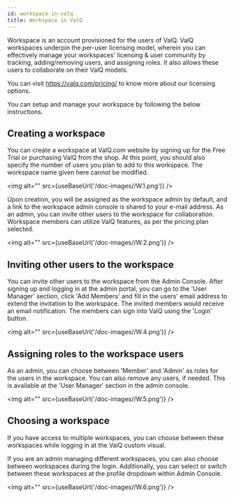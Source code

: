 ```yaml
---
id: workspace-in-valq
title: Workspace in ValQ
---
```


Workspace is an account provisioned for the users of ValQ.
ValQ workspaces underpin the per-user licensing model, wherein you can effectively manage your workspaces' licensing & user community by tracking, adding/removing users, and assigning roles.
It also allows these users to collaborate on their ValQ models.

You can visit https://valq.com/pricing/ to know more about our licensing options.

You can setup and manage your workspace by following the below
instructions.

## Creating a workspace

You can create a workspace at ValQ.com website by signing up for the Free Trial or purchasing ValQ from the shop.
At this point, you should also specify the number of users you plan to
add to this workspace. The workspace name given here cannot be modified.

<img alt="" src={useBaseUrl('/doc-images//W.1.png')} />

Upon creation, you will be assigned as the workspace admin by default,
and a link to the workspace admin console is shared to your e-mail
address. As an admin, you can invite other users to the workspace
for collaboration. Workspace members can utilize ValQ features, as per the pricing plan selected.

<img alt="" src={useBaseUrl('/doc-images//W.2.png')} />

## Inviting other users to the workspace

You can invite other users to the workspace from the Admin Console.
After signing up and logging in at the admin portal, you can go to the
'User Manager' section, click 'Add Members' and fill in the users' email
address to extend the invitation to the workspace. The invited members
would receive an email notification. The members can sign into ValQ
using the 'Login' button.

<img alt="" src={useBaseUrl('/doc-images//W.4.png')} />

## Assigning roles to the workspace users

As an admin, you can choose between 'Member' and 'Admin' as roles for
the users in the workspace. You can also remove any users, if needed.
This is available at the 'User Manager' section in the admin console.

<img alt="" src={useBaseUrl('/doc-images//W.5.png')} />

## Choosing a workspace

If you have access to multiple workspaces, you can choose
between these workspaces while logging in at the ValQ custom visual.

If you are an admin managing different workspaces, you can also choose
between workspaces during the login. Additionally, you can select or
switch between these workspaces at the profile dropdown within Admin
Console.

<img alt="" src={useBaseUrl('/doc-images//W.6.png')} />

